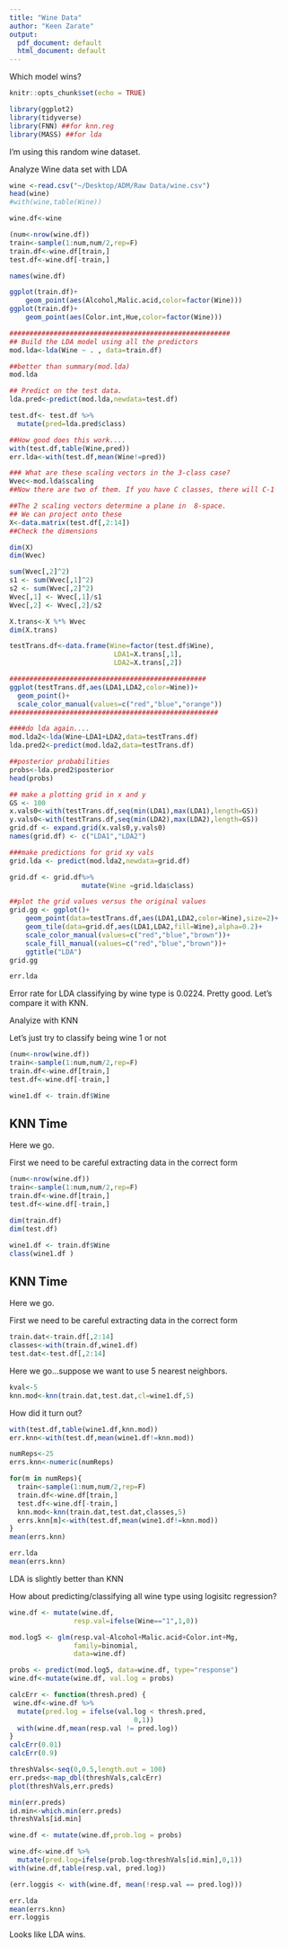 ```yaml
---
title: "Wine Data"
author: "Keen Zarate"
output:
  pdf_document: default
  html_document: default
---
```



Which model wins?


```r
knitr::opts_chunk$set(echo = TRUE)
```


```r
library(ggplot2)
library(tidyverse)
library(FNN) ##for knn.reg
library(MASS) ##for lda
```

I'm using this random wine dataset. 


Analyze Wine data set with LDA
```r
wine <-read.csv("~/Desktop/ADM/Raw Data/wine.csv")
head(wine)
#with(wine,table(Wine))
```

```r
wine.df<-wine
```

```r
(num<-nrow(wine.df))
train<-sample(1:num,num/2,rep=F)
train.df<-wine.df[train,]
test.df<-wine.df[-train,]
```

```r
names(wine.df)

ggplot(train.df)+
    geom_point(aes(Alcohol,Malic.acid,color=factor(Wine)))
ggplot(train.df)+
    geom_point(aes(Color.int,Hue,color=factor(Wine)))
```


```r
#######################################################
## Build the LDA model using all the predictors
mod.lda<-lda(Wine ~ . , data=train.df)

##better than summary(mod.lda)
mod.lda
```

```r
## Predict on the test data.
lda.pred<-predict(mod.lda,newdata=test.df)

test.df<- test.df %>%
  mutate(pred=lda.pred$class)

##How good does this work....
with(test.df,table(Wine,pred))
err.lda<-with(test.df,mean(Wine!=pred))
```

```r
### What are these scaling vectors in the 3-class case?
Wvec<-mod.lda$scaling
##Now there are two of them. If you have C classes, there will C-1
```

```r
##The 2 scaling vectors determine a plane in  8-space.
## We can project onto these
X<-data.matrix(test.df[,2:14])
##Check the dimensions

dim(X)
dim(Wvec)

sum(Wvec[,2]^2)
s1 <- sum(Wvec[,1]^2)
s2 <- sum(Wvec[,2]^2)
Wvec[,1] <- Wvec[,1]/s1
Wvec[,2] <- Wvec[,2]/s2

X.trans<-X %*% Wvec
dim(X.trans)

testTrans.df<-data.frame(Wine=factor(test.df$Wine),
                          LDA1=X.trans[,1],
                          LDA2=X.trans[,2])
```


```r
#################################################
ggplot(testTrans.df,aes(LDA1,LDA2,color=Wine))+
  geom_point()+
  scale_color_manual(values=c("red","blue","orange"))
####################################################
```


```r
####do lda again....
mod.lda2<-lda(Wine~LDA1+LDA2,data=testTrans.df)
lda.pred2<-predict(mod.lda2,data=testTrans.df)
```


```r
##posterior probabilities
probs<-lda.pred2$posterior
head(probs)

## make a plotting grid in x and y
GS <- 100
x.vals0<-with(testTrans.df,seq(min(LDA1),max(LDA1),length=GS))
y.vals0<-with(testTrans.df,seq(min(LDA2),max(LDA2),length=GS))
grid.df <- expand.grid(x.vals0,y.vals0)
names(grid.df) <- c("LDA1","LDA2")
```


```r
###make predictions for grid xy vals
grid.lda <- predict(mod.lda2,newdata=grid.df)

grid.df <- grid.df%>%
                  mutate(Wine =grid.lda$class)
```


```r
##plot the grid values versus the original values
grid.gg <- ggplot()+
    geom_point(data=testTrans.df,aes(LDA1,LDA2,color=Wine),size=2)+
    geom_tile(data=grid.df,aes(LDA1,LDA2,fill=Wine),alpha=0.2)+
    scale_color_manual(values=c("red","blue","brown"))+
    scale_fill_manual(values=c("red","blue","brown"))+
    ggtitle("LDA")
grid.gg
```


```r
err.lda
```
Error rate for LDA classifying by wine type is 0.0224. Pretty good. Let's compare it with KNN. 


Analyize with KNN

Let's just try to classify being wine 1 or not

```r
(num<-nrow(wine.df))
train<-sample(1:num,num/2,rep=F)
train.df<-wine.df[train,]
test.df<-wine.df[-train,]
```
```r
wine1.df <- train.df$Wine
```
## KNN Time
Here we go.

First we  need to be careful extracting data in the correct form

```r
(num<-nrow(wine.df))
train<-sample(1:num,num/2,rep=F)
train.df<-wine.df[train,]
test.df<-wine.df[-train,]

dim(train.df)
dim(test.df)
```
```r
wine1.df <- train.df$Wine
class(wine1.df )
```
## KNN Time
Here we go.

First we  need to be careful extracting data in the correct form

```r
train.dat<-train.df[,2:14]
classes<-with(train.df,wine1.df)
test.dat<-test.df[,2:14]
```

Here we go...suppose we want to use 5 nearest neighbors.
```r
kval<-5
knn.mod<-knn(train.dat,test.dat,cl=wine1.df,5)
```
How did it turn out?

```r
with(test.df,table(wine1.df,knn.mod))
err.knn<-with(test.df,mean(wine1.df!=knn.mod))
```

```r
numReps<-25
errs.knn<-numeric(numReps)
```


```r
for(m in numReps){
  train<-sample(1:num,num/2,rep=F)
  train.df<-wine.df[train,]
  test.df<-wine.df[-train,]
  knn.mod<-knn(train.dat,test.dat,classes,5)
  errs.knn[m]<-with(test.df,mean(wine1.df!=knn.mod))
}
mean(errs.knn)
```

```r
err.lda
mean(errs.knn)
```

LDA is slightly better than KNN

How about predicting/classifying all wine type using logisitc regression?

```r
wine.df <- mutate(wine.df,
                resp.val=ifelse(Wine=="1",1,0))
```

```r
mod.log5 <- glm(resp.val~Alcohol+Malic.acid+Color.int+Mg,
                family=binomial,
                data=wine.df)
```


```r
probs <- predict(mod.log5, data=wine.df, type="response")
wine.df<-mutate(wine.df, val.log = probs)
```

```r
calcErr <- function(thresh.pred) {
 wine.df<-wine.df %>% 
  mutate(pred.log = ifelse(val.log < thresh.pred,
                               0,1))
  with(wine.df,mean(resp.val != pred.log))
}
calcErr(0.01)
calcErr(0.9)
```

```r
threshVals<-seq(0,0.5,length.out = 100)
err.preds<-map_dbl(threshVals,calcErr)
plot(threshVals,err.preds)

min(err.preds)
id.min<-which.min(err.preds)
threshVals[id.min]
```

```r
wine.df <- mutate(wine.df,prob.log = probs)
```

```r
wine.df<-wine.df %>% 
  mutate(pred.log=ifelse(prob.log<threshVals[id.min],0,1))
with(wine.df,table(resp.val, pred.log))
```

```r
(err.loggis <- with(wine.df, mean(!resp.val == pred.log)))
```

```r
err.lda
mean(errs.knn)
err.loggis

```

Looks like LDA wins. 
